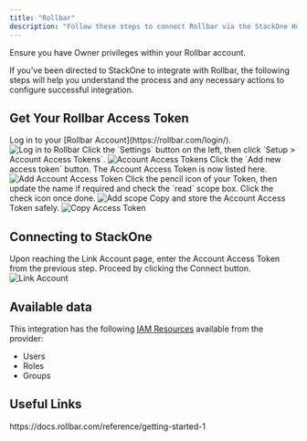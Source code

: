 ```yaml
---
title: "Rollbar"
description: "Follow these steps to connect Rollbar via the StackOne Hub successfully."
---
```



<Warning>
  Ensure you have Owner privileges within your Rollbar account.
</Warning>

If you've been directed to StackOne to integrate with Rollbar, the following steps will help you understand the process and any necessary actions to configure successful integration.

## Get Your Rollbar Access Token

<Steps>
  <Step title="Log in to Rollbar">
    Log in to your [Rollbar Account](https://rollbar.com/login/). 
    <Frame>
      <img className='rounded-md' style={{ margin: '0 auto', border: '1px solid #efefef' }} alt="Log in to Rollbar" src="/images/rollbar/image1.png" />
    </Frame>
  </Step>
    <Step title="Navigate to Account Access Tokens">
    Click the <Icon icon="gear" iconType="regular" /> `Settings` button on the left, then click `Setup > Account Access Tokens`.
    <Frame>
      <img className='rounded-md' style={{ margin: '0 auto', border: '1px solid #efefef' }} alt="Account Access Tokens" src="/images/rollbar/image2.png" />
    </Frame>
  </Step>

  <Step title="Add Account Access Token">
    Click the `Add new access token` button. The Account Access Token is now listed here.
    <Frame>
      <img className='rounded-md' style={{ margin: '0 auto', border: '1px solid #efefef' }} alt="Add Account Access Token" src="/images/rollbar/image3.png" />
    </Frame>
  </Step>

  <Step title="Add read scope">
    Click the pencil <Icon icon="pencil" iconType="solid" /> icon of your Token, then update the name if required and check the `read` scope box. Click the check <Icon icon="check" iconType="solid" /> icon once done.
    <Frame>
      <img className='rounded-md' style={{ margin: '0 auto', border: '1px solid #efefef' }} alt="Add scope" src="/images/rollbar/image4.png" />
    </Frame>
  </Step>

  <Step title="Copy Access Token">
    Copy and store the Account Access Token safely.
    <Frame>
      <img className='rounded-md' style={{ margin: '0 auto', border: '1px solid #efefef' }} alt="Copy Access Token" src="/images/rollbar/image5.png" />
    </Frame>
  </Step>
</Steps>

## Connecting to StackOne

<Steps>
  <Step title="Enter Account Access Token">
    Upon reaching the Link Account page, enter the Account Access Token from the previous step. Proceed by clicking the Connect button.
    <Frame>
      <img className='rounded-md' style={{ margin: '0 auto', border: '1px solid #efefef' }} alt="Link Account" src="/images/rollbar/image6.png" />
    </Frame>
  </Step>
</Steps>

<IntegrationFooter />


## Available data

This integration has the following [IAM Resources](https://docs.stackone.com/reference/iam_list_users) available from the provider:
<ul>
 <li>Users</li>
 <li>Roles</li>
 <li>Groups</li>
</ul>


## Useful Links
<Card title="Rollbar API" icon="link" href="https://docs.rollbar.com/reference/getting-started-1">
    https://docs.rollbar.com/reference/getting-started-1
</Card>

